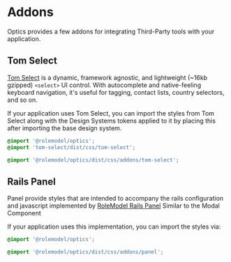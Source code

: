 
<Meta title="Overview/Addons" />

# Addons

<div
  dangerouslySetInnerHTML={{
    __html: createSourceCodeLink({ link: 'addons' }).outerHTML,
  }}
></div>

Optics provides a few addons for integrating Third-Party tools with your application.

## Tom Select

[Tom Select](https://tom-select.js.org/) is a dynamic, framework agnostic, and lightweight (~16kb gzipped) `<select>` UI control. With autocomplete and native-feeling keyboard navigation, it's useful for tagging, contact lists, country selectors, and so on.

If your application uses Tom Select, you can import the styles from Tom Select along with the Design Systems tokens applied to it by placing this after importing the base design system.

```css
@import '@rolemodel/optics';
@import 'tom-select/dist/css/tom-select';

@import '@rolemodel/optics/dist/css/addons/tom-select';
```

## Rails Panel

Panel provide styles that are intended to accompany the rails configuration and javascript implemented by [RoleModel Rails Panel](https://github.com/RoleModel/rolemodel_rails/tree/master/lib/generators/rolemodel/modals) Similar to the Modal Component

If your application uses this implementation, you can import the styles via:

```css
@import '@rolemodel/optics';

@import '@rolemodel/optics/dist/css/addons/panel';
```
